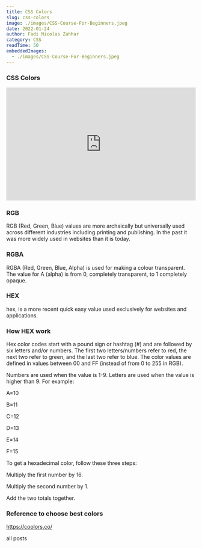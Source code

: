 ```yaml
---
title: CSS Colors
slug: css-colors
image: ./images/CSS-Course-For-Beginners.jpeg
date: 2022-01-24
author: Fadi Nicolas Zahhar
category: CSS
readTime: 50
embeddedImages:
  - ./images/CSS-Course-For-Beginners.jpeg
---
```



<GatsbyImage
  image={getImage(props.embeddedImages[0])}
  alt="random stuff"
  className="first-inline-img"
/>

### CSS Colors

<iframe height="300" style="width: 100%;" scrolling="no" title="CSS Colors" src="https://codepen.io/FadiZahhar/embed/abVoExm?default-tab=css%2Cresult" frameborder="no" loading="lazy" allowtransparency="true" allowfullscreen="true">
  See the Pen <a href="https://codepen.io/FadiZahhar/pen/abVoExm">
  CSS Colors</a> by Fadi Nicolas Zahhar (<a href="https://codepen.io/FadiZahhar">@FadiZahhar</a>)
  on <a href="https://codepen.io">CodePen</a>.
</iframe>

### RGB

RGB (Red, Green, Blue) values are more archaically but universally used across different industries including printing and publishing. In the past it was more widely used in websites than it is today.

### RGBA
RGBA (Red, Green, Blue, Alpha) is used for making a colour transparent. The value for A (alpha) is from 0, completely transparent, to 1 completely opaque.


### HEX
hex, is a more recent quick easy value used exclusively for websites and applications.

### How HEX work

Hex color codes start with a pound sign or hashtag (#) and are followed by six letters and/or numbers. The first two letters/numbers refer to red, the next two refer to green, and the last two refer to blue. The color values are defined in values between 00 and FF (instead of from 0 to 255 in RGB). 

Numbers are used when the value is 1-9. Letters are used when the value is higher than 9. For example:

A=10

B=11

C=12

D=13

E=14

F=15

 

To get a hexadecimal color, follow these three steps:

Multiply the first number by 16.

Multiply the second number by 1.

Add the two totals together. 

### Reference to choose best colors

https://coolors.co/


<Link to="/posts" className="btn center-btn">
  all posts
</Link>
